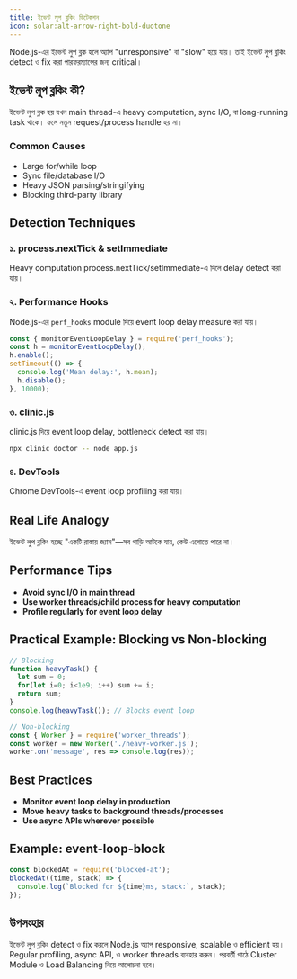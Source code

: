 ```yaml
---
title: ইভেন্ট লুপ ব্লকিং ডিটেকশন
icon: solar:alt-arrow-right-bold-duotone
---
```


Node.js-এর ইভেন্ট লুপ ব্লক হলে অ্যাপ "unresponsive" বা "slow" হয়ে যায়। তাই ইভেন্ট লুপ ব্লকিং detect ও fix করা পারফরম্যান্সের জন্য critical।

## ইভেন্ট লুপ ব্লকিং কী?

ইভেন্ট লুপ ব্লক হয় যখন main thread-এ heavy computation, sync I/O, বা long-running task থাকে। ফলে নতুন request/process handle হয় না।

### Common Causes
- Large for/while loop
- Sync file/database I/O
- Heavy JSON parsing/stringifying
- Blocking third-party library

## Detection Techniques

### ১. process.nextTick & setImmediate
Heavy computation process.nextTick/setImmediate-এ দিলে delay detect করা যায়।

### ২. Performance Hooks
Node.js-এর `perf_hooks` module দিয়ে event loop delay measure করা যায়।

```js
const { monitorEventLoopDelay } = require('perf_hooks');
const h = monitorEventLoopDelay();
h.enable();
setTimeout(() => {
  console.log('Mean delay:', h.mean);
  h.disable();
}, 10000);
```

### ৩. clinic.js
clinic.js দিয়ে event loop delay, bottleneck detect করা যায়।

```sh
npx clinic doctor -- node app.js
```

### ৪. DevTools
Chrome DevTools-এ event loop profiling করা যায়।

## Real Life Analogy
ইভেন্ট লুপ ব্লকিং হচ্ছে "একটি রাস্তায় জ্যাম"—সব গাড়ি আটকে যায়, কেউ এগোতে পারে না।

## Performance Tips

- **Avoid sync I/O in main thread**
- **Use worker threads/child process for heavy computation**
- **Profile regularly for event loop delay**

## Practical Example: Blocking vs Non-blocking

```js
// Blocking
function heavyTask() {
  let sum = 0;
  for(let i=0; i<1e9; i++) sum += i;
  return sum;
}
console.log(heavyTask()); // Blocks event loop

// Non-blocking
const { Worker } = require('worker_threads');
const worker = new Worker('./heavy-worker.js');
worker.on('message', res => console.log(res));
```

## Best Practices

- **Monitor event loop delay in production**
- **Move heavy tasks to background threads/processes**
- **Use async APIs wherever possible**

## Example: event-loop-block
```js
const blockedAt = require('blocked-at');
blockedAt((time, stack) => {
  console.log(`Blocked for ${time}ms, stack:`, stack);
});
```

## উপসংহার

ইভেন্ট লুপ ব্লকিং detect ও fix করলে Node.js অ্যাপ responsive, scalable ও efficient হয়। Regular profiling, async API, ও worker threads ব্যবহার করুন। পরবর্তী পাঠে Cluster Module ও Load Balancing নিয়ে আলোচনা হবে।
